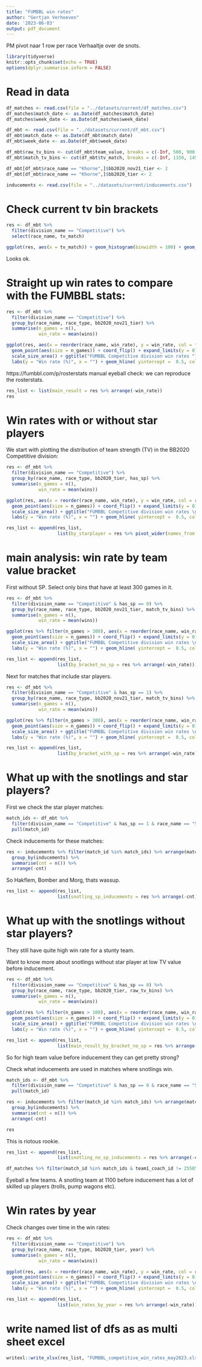 ```yaml
---
title: "FUMBBL win rates"
author: "Gertjan Verhoeven"
date: '2023-06-03'
output: pdf_document
---
```


PM pivot naar 1 row per race
Verhaaltje over de snots.

```r
library(tidyverse)
knitr::opts_chunk$set(echo = TRUE)
options(dplyr.summarise.inform = FALSE)
```

# Read in data

```r
df_matches <- read.csv(file = "../datasets/current/df_matches.csv")
df_matches$match_date <- as.Date(df_matches$match_date)
df_matches$week_date <- as.Date(df_matches$week_date)
```

```r
df_mbt <- read.csv(file = "../datasets/current/df_mbt.csv")
df_mbt$match_date <- as.Date(df_mbt$match_date)
df_mbt$week_date <- as.Date(df_mbt$week_date)

df_mbt$raw_tv_bins <- cut(df_mbt$team_value, breaks = c(-Inf, 500, 900, 1100, Inf))
df_mbt$match_tv_bins <- cut(df_mbt$tv_match, breaks = c(-Inf, 1150, 1450, Inf))

df_mbt[df_mbt$race_name == "Khorne",]$bb2020_nov21_tier <- 2
df_mbt[df_mbt$race_name == "Khorne",]$bb2020_tier <- 2
```

```r
inducements <- read.csv(file = "../datasets/current/inducements.csv")
```

# Check current tv bin brackets

```r
res <- df_mbt %>%
  filter(division_name == "Competitive") %>%
  select(race_name, tv_match)

ggplot(res, aes(x = tv_match)) + geom_histogram(binwidth = 100) + geom_vline(xintercept = c(1150, 1450), col = "red") 
```
Looks ok.

# Straight up win rates to compare with the FUMBBL stats:

```r
res <- df_mbt %>%
  filter(division_name == "Competitive") %>%
  group_by(race_name, race_type, bb2020_nov21_tier) %>%
  summarise(n_games = n(),
            win_rate = mean(wins))

ggplot(res, aes(x = reorder(race_name, win_rate), y = win_rate, col = factor(bb2020_nov21_tier))) +
  geom_point(aes(size = n_games)) + coord_flip() + expand_limits(y = 0) +
  scale_size_area() + ggtitle("FUMBBL Competitive division win rates ") +
  labs(y = "Win rate (%)", x = "") + geom_hline( yintercept =  0.5, col = "black")
```

https://fumbbl.com/p/rosterstats
manual eyeball check: we can reproduce the rosterstats.

```r
res_list <- list(main_result = res %>% arrange(-win_rate))
res
```



# Win rates with or without star players

We start with plotting the distribution of team strength (TV) in the BB2020 Competitive division:

```r
res <- df_mbt %>%
  filter(division_name == "Competitive") %>%
  group_by(race_name, race_type, bb2020_tier, has_sp) %>%
  summarise(n_games = n(),
            win_rate = mean(wins))

ggplot(res, aes(x = reorder(race_name, win_rate), y = win_rate, col = race_type, shape = factor(has_sp))) +
  geom_point(aes(size = n_games)) + coord_flip() + expand_limits(y = 0) +
  scale_size_area() + ggtitle("FUMBBL Competitive division win rates \n (with or without star player)") +
  labs(y = "Win rate (%)", x = "") + geom_hline( yintercept =  0.5, col = "black")
```
```r
res_list <- append(res_list, 
                   list(by_starplayer = res %>% pivot_wider(names_from = has_sp, values_from = c(n_games, win_rate))))
```


# main analysis: win rate by team value bracket

First without SP. Select only bins that have at least 300 games in it.

```r
res <- df_mbt %>%
  filter(division_name == "Competitive" & has_sp == 0) %>%
  group_by(race_name, race_type, bb2020_nov21_tier, match_tv_bins) %>%
  summarise(n_games = n(),
            win_rate = mean(wins)) 

ggplot(res %>% filter(n_games > 300), aes(x = reorder(race_name, win_rate), y = win_rate, col = factor(bb2020_nov21_tier), shape = factor(match_tv_bins))) +
  geom_point(aes(size = n_games)) + coord_flip() + expand_limits(y = 0) +
  scale_size_area() + ggtitle("FUMBBL Competitive division win rates \n (by tv bin, no star players)") +
  labs(y = "Win rate (%)", x = "") + geom_hline( yintercept =  0.5, col = "black")
```
```r
res_list <- append(res_list, 
                   list(by_bracket_no_sp = res %>% arrange(-win_rate)))
```


Next for matches that include star players.

```r
res <- df_mbt %>%
  filter(division_name == "Competitive" & has_sp == 1) %>%
  group_by(race_name, race_type, bb2020_nov21_tier, match_tv_bins) %>%
  summarise(n_games = n(),
            win_rate = mean(wins))

ggplot(res %>% filter(n_games > 300), aes(x = reorder(race_name, win_rate), y = win_rate, col = factor(bb2020_nov21_tier), shape = factor(match_tv_bins))) +
  geom_point(aes(size = n_games)) + coord_flip() + expand_limits(y = 0) +
  scale_size_area() + ggtitle("FUMBBL Competitive division win rates \n (by tv bin, with at least 1 star player in the match)") +
  labs(y = "Win rate (%)", x = "") + geom_hline( yintercept =  0.5, col = "black")
```
```r
res_list <- append(res_list, 
                   list(by_bracket_with_sp = res %>% arrange(-win_rate)))
```



# What up with the snotlings and star players?

First we check the star player matches:

```r
match_ids <- df_mbt %>%
  filter(division_name == "Competitive" & has_sp == 1 & race_name == "Snotling") %>%
  pull(match_id)
```

Check inducements for these matches:

```r
res <- inducements %>% filter(match_id %in% match_ids) %>% arrange(match_id) %>%
  group_by(inducements) %>%
  summarise(cnt = n()) %>% 
  arrange(-cnt)
```

So Hakflem, Bomber and Morg, thats wassup.

```r
res_list <- append(res_list, 
                   list(snotling_sp_inducements = res %>% arrange(-cnt)))
```


# What up with the snotlings without star players?

They still have quite high win rate for a stunty team.

Want to know more about snotlings without star player at low TV value before inducement.

```r
res <- df_mbt %>%
  filter(division_name == "Competitive" & has_sp == 0) %>%
  group_by(race_name, race_type, bb2020_tier, raw_tv_bins) %>%
  summarise(n_games = n(),
            win_rate = mean(wins)) 

ggplot(res %>% filter(n_games > 100), aes(x = reorder(race_name, win_rate), y = win_rate, col = race_type, shape = factor(raw_tv_bins))) +
  geom_point(aes(size = n_games)) + coord_flip() + expand_limits(y = 0) +
  scale_size_area() + ggtitle("FUMBBL Competitive division win rates \n (by RAW tv bin)") +
  labs(y = "Win rate (%)", x = "") + geom_hline( yintercept =  0.5, col = "black")
```

```r
res_list <- append(res_list, 
                   list(main_result_by_bracket_no_sp = res %>% arrange(-win_rate)))
```

So for high team value before inducement they can get pretty strong?

Check what inducements are used in matches where snotlings win.

```r
match_ids <- df_mbt %>%
  filter(division_name == "Competitive" & has_sp == 0 & race_name == "Snotling" & raw_tv_bins == "(1.1e+03, Inf]" & wins == 1) %>%
  pull(match_id)

res <- inducements %>% filter(match_id %in% match_ids) %>% arrange(match_id) %>%
  group_by(inducements) %>%
  summarise(cnt = n()) %>% 
  arrange(-cnt)

res
```
This is riotous rookie.

```r
res_list <- append(res_list, 
                   list(snotling_no_sp_inducements = res %>% arrange(-cnt)))
```

```r
df_matches %>% filter(match_id %in% match_ids & team1_coach_id != 255856 & team2_coach_id != 255856)
```

Eyeball a few teams. A snotling team at 1100 before inducement has a lot of skilled up players (trolls, pump wagons etc).

# Win rates by year

Check changes over time in the win rates:

```r
res <- df_mbt %>%
  filter(division_name == "Competitive") %>%
  group_by(race_name, race_type, bb2020_tier, year) %>%
  summarise(n_games = n(),
            win_rate = mean(wins))

ggplot(res, aes(x = reorder(race_name, win_rate), y = win_rate, col = race_type, shape = factor(year))) +
  geom_point(aes(size = n_games)) + coord_flip() + expand_limits(y = 0) +
  scale_size_area() + ggtitle("FUMBBL Competitive division win rates \n (by year)") +
  labs(y = "Win rate (%)", x = "") + geom_hline( yintercept =  0.5, col = "black")
```

```r
res_list <- append(res_list, 
                   list(win_rates_by_year = res %>% arrange(-win_rate)))
```

# write named list of dfs as as multi sheet excel

```r
writexl::write_xlsx(res_list, "FUMBBL_competitive_win_rates_may2023.xlsx")
```